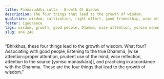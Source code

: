 ```yaml
---
title: Paññāvuddhi sutta - Growth Of Wisdom
description: The four things that lead to the growth of wisdom.
qualities: wisdom, cultivation, right effort, good friendship, wise attention
fetter: ignorance
tags: wisdom, growth, good people, Dhamma, wise attention, yoniso manasikāra, practice, an, an4
slug: an4.248
---
```


“Bhikkhus, these four things lead to the growth of wisdom. What four? Associating with good people, listening to the true Dhamma, |wise attention::proper attention, prudent use of the mind, wise reflection, attention to the source [yoniso manasikāra]|, and practicing in accordance with the Dhamma. These are the four things that lead to the growth of wisdom.”